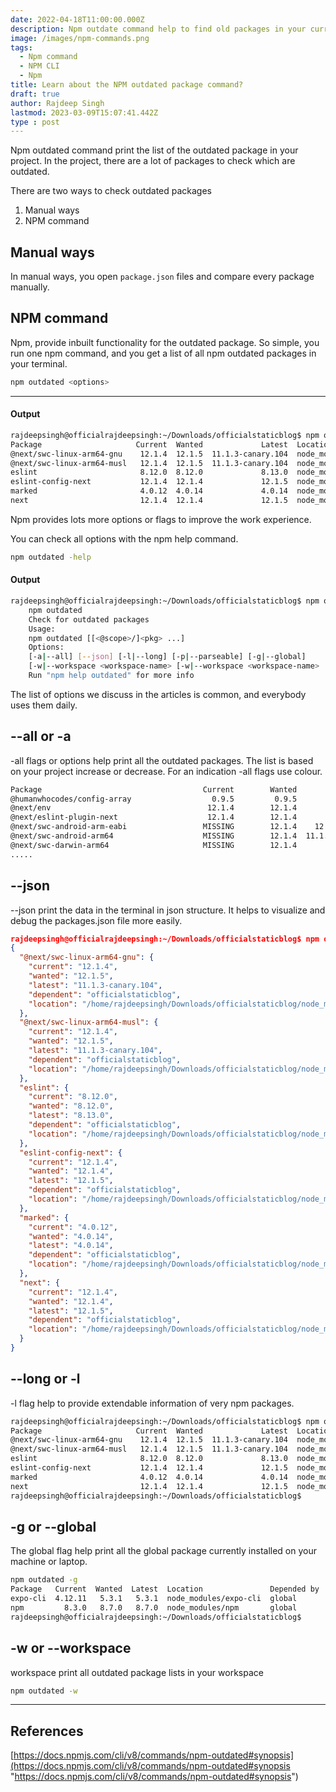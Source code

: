 ```yaml
---
date: 2022-04-18T11:00:00.000Z
description: Npm outdate command help to find old packages in your current project.
image: /images/npm-commands.png
tags:
  - Npm command
  - NPM CLI
  - Npm
title: Learn about the NPM outdated package command?
draft: true
author: Rajdeep Singh
lastmod: 2023-03-09T15:07:41.442Z
type : post
---
```


Npm outdated command print the list of the outdated package in your project. In the project, there are a lot of packages to check which are outdated.

There are two ways to check outdated packages

1. Manual ways
2. NPM command

## Manual ways

In manual ways, you open `package.json` files and compare every package manually.

## NPM command

Npm, provide inbuilt functionality for the outdated package. So simple, you run one npm command, and you get a list of all npm outdated packages in your
terminal.

```bash
npm outdated <options>
```

---

#### Output

```bash
rajdeepsingh@officialrajdeepsingh:~/Downloads/officialstaticblog$ npm outdated
Package                     Current  Wanted             Latest  Location                                 Depended by
@next/swc-linux-arm64-gnu    12.1.4  12.1.5  11.1.3-canary.104  node_modules/@next/swc-linux-arm64-gnu   officialstaticblog
@next/swc-linux-arm64-musl   12.1.4  12.1.5  11.1.3-canary.104  node_modules/@next/swc-linux-arm64-musl  officialstaticblog
eslint                       8.12.0  8.12.0             8.13.0  node_modules/eslint                      officialstaticblog
eslint-config-next           12.1.4  12.1.4             12.1.5  node_modules/eslint-config-next          officialstaticblog
marked                       4.0.12  4.0.14             4.0.14  node_modules/marked                      officialstaticblog
next                         12.1.4  12.1.4             12.1.5  node_modules/next                        officialstaticblog
```

Npm provides lots more options or flags to improve the work experience.

You can check all options with the npm help command.

```bash
npm outdated -help
```

#### Output

```bash
rajdeepsingh@officialrajdeepsingh:~/Downloads/officialstaticblog$ npm outdated -help
    npm outdated
    Check for outdated packages
    Usage:
    npm outdated [[<@scope>/]<pkg> ...]
    Options:
    [-a|--all] [--json] [-l|--long] [-p|--parseable] [-g|--global]
    [-w|--workspace <workspace-name> [-w|--workspace <workspace-name> ...]]
    Run "npm help outdated" for more info
```

The list of options we discuss in the articles is common, and everybody uses
them daily.

## --all or -a

-all flags or options help print all the outdated packages. The list is based on your project increase or decrease. For an indication -all flags use colour.

```bash
Package                                    Current        Wanted             Latest  Location                                                                                       Depended by
@humanwhocodes/config-array                  0.9.5         0.9.5             0.10.2  node_modules/@humanwhocodes/config-array                                                       eslint
@next/env                                   12.1.4        12.1.4             12.1.5  node_modules/@next/env                                                                         next
@next/eslint-plugin-next                    12.1.4        12.1.4             12.1.5  node_modules/@next/eslint-plugin-next                                                          eslint-config-next
@next/swc-android-arm-eabi                 MISSING        12.1.4    12.1.1-canary.0  -                                                                                              next
@next/swc-android-arm64                    MISSING        12.1.4  11.1.3-canary.104  -                                                                                              next
@next/swc-darwin-arm64                     MISSING        12.1.4             11.1.2  -   
.....
```

## --json

--json print the data in the terminal in json structure. It helps to visualize and debug the packages.json file more easily.

```json
rajdeepsingh@officialrajdeepsingh:~/Downloads/officialstaticblog$ npm outdated --json
{
  "@next/swc-linux-arm64-gnu": {
    "current": "12.1.4",
    "wanted": "12.1.5",
    "latest": "11.1.3-canary.104",
    "dependent": "officialstaticblog",
    "location": "/home/rajdeepsingh/Downloads/officialstaticblog/node_modules/@next/swc-linux-arm64-gnu"
  },
  "@next/swc-linux-arm64-musl": {
    "current": "12.1.4",
    "wanted": "12.1.5",
    "latest": "11.1.3-canary.104",
    "dependent": "officialstaticblog",
    "location": "/home/rajdeepsingh/Downloads/officialstaticblog/node_modules/@next/swc-linux-arm64-musl"
  },
  "eslint": {
    "current": "8.12.0",
    "wanted": "8.12.0",
    "latest": "8.13.0",
    "dependent": "officialstaticblog",
    "location": "/home/rajdeepsingh/Downloads/officialstaticblog/node_modules/eslint"
  },
  "eslint-config-next": {
    "current": "12.1.4",
    "wanted": "12.1.4",
    "latest": "12.1.5",
    "dependent": "officialstaticblog",
    "location": "/home/rajdeepsingh/Downloads/officialstaticblog/node_modules/eslint-config-next"
  },
  "marked": {
    "current": "4.0.12",
    "wanted": "4.0.14",
    "latest": "4.0.14",
    "dependent": "officialstaticblog",
    "location": "/home/rajdeepsingh/Downloads/officialstaticblog/node_modules/marked"
  },
  "next": {
    "current": "12.1.4",
    "wanted": "12.1.4",
    "latest": "12.1.5",
    "dependent": "officialstaticblog",
    "location": "/home/rajdeepsingh/Downloads/officialstaticblog/node_modules/next"
  }
}
```

## --long or -l

-l flag help to provide extendable information of very npm packages.

```bash
rajdeepsingh@officialrajdeepsingh:~/Downloads/officialstaticblog$ npm outdated -l
Package                     Current  Wanted             Latest  Location                                 Depended by         Package Type     Homepage
@next/swc-linux-arm64-gnu    12.1.4  12.1.5  11.1.3-canary.104  node_modules/@next/swc-linux-arm64-gnu   officialstaticblog  dependencies
@next/swc-linux-arm64-musl   12.1.4  12.1.5  11.1.3-canary.104  node_modules/@next/swc-linux-arm64-musl  officialstaticblog  dependencies
eslint                       8.12.0  8.12.0             8.13.0  node_modules/eslint                      officialstaticblog  devDependencies  https://eslint.org
eslint-config-next           12.1.4  12.1.4             12.1.5  node_modules/eslint-config-next          officialstaticblog  devDependencies  https://github.com/vercel/next.js#readme
marked                       4.0.12  4.0.14             4.0.14  node_modules/marked                      officialstaticblog  devDependencies  https://marked.js.org
next                         12.1.4  12.1.4             12.1.5  node_modules/next                        officialstaticblog  dependencies     https://nextjs.org
rajdeepsingh@officialrajdeepsingh:~/Downloads/officialstaticblog$
```

## -g or --global

The global flag help print all the global package currently installed on your
machine or laptop.

```bash
npm outdated -g
Package   Current  Wanted  Latest  Location               Depended by
expo-cli  4.12.11   5.3.1   5.3.1  node_modules/expo-cli  global
npm         8.3.0   8.7.0   8.7.0  node_modules/npm       global
rajdeepsingh@officialrajdeepsingh:~/Downloads/officialstaticblog$
```

## -w or --workspace

workspace print all outdated package lists in your workspace

```bash
npm outdated -w
```

---

## References

[https://docs.npmjs.com/cli/v8/commands/npm-outdated#synopsis](https://docs.npmjs.com/cli/v8/commands/npm-outdated#synopsis "https://docs.npmjs.com/cli/v8/commands/npm-outdated#synopsis")
